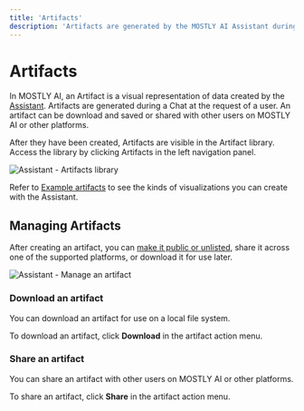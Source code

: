 ```yaml
---
title: 'Artifacts'
description: 'Artifacts are generated by the MOSTLY AI Assistant during a chat. They can be saved and shared with other users on MOSTLY AI or other platforms.'
---
```



# Artifacts

In MOSTLY AI, an Artifact is a visual representation of data created by the [Assistant](/assistant). Artifacts are generated during a Chat at the request of a user. An artifact can be download and saved or shared with other users on MOSTLY AI or other platforms.

After they have been created, Artifacts are visible in the Artifact library. Access the library by clicking Artifacts in the left navigation panel.

<Image src="/docimages/assistant/005-artifacts-library.webp" alt="Assistant - Artifacts library" width={800} height={500} />

Refer to [Example artifacts](/assistant/example-artifacts) to see the kinds of visualizations you can create with the Assistant.

## Managing Artifacts

After creating an artifact, you can [make it public or unlisted](../public-private-resources), share it across one of the supported platforms, or download it for use later.

<Image src="/docimages/assistant/assistant-manage-artifacts.webp" alt="Assistant - Manage an artifact" width={800} height={500} />

### Download an artifact

You can download an artifact for use on a local file system.

To download an artifact, click **Download** in the artifact action menu.

### Share an artifact

You can share an artifact with other users on MOSTLY AI or other platforms.

To share an artifact, click **Share** in the artifact action menu.
